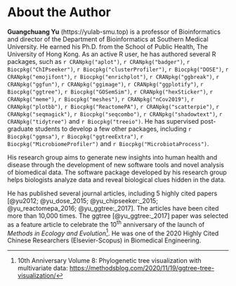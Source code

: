 \newpage
\frontmatter
# About the Author {#author .unnumbered}

**Guangchuang Yu** (https://yulab-smu.top) is a professor of Bioinformatics and director of the Department of Bioinformatics at Southern Medical University. He earned his Ph.D. from the School of Public Health, The University of Hong Kong. As an active R user, he has authored several R packages, such as `r CRANpkg("aplot")`, `r CRANpkg("badger")`, `r Biocpkg("ChIPseeker")`, `r Biocpkg("clusterProfiler")`, `r Biocpkg("DOSE")`, `r CRANpkg("emojifont")`, `r Biocpkg("enrichplot")`, `r CRANpkg("ggbreak")`, `r CRANpkg("ggfun")`, `r CRANpkg("ggimage")`, `r CRANpkg("ggplotify")`, `r Biocpkg("ggtree")`, `r Biocpkg("GOSemSim")`, `r CRANpkg("hexSticker")`, `r CRANpkg("meme")`, `r Biocpkg("meshes")`, `r CRANpkg("nCov2019")`, `r CRANpkg("plotbb")`, `r Biocpkg("ReactomePA")`, `r CRANpkg("scatterpie")`, `r CRANpkg("seqmagick")`, `r Biocpkg("seqcombo")`, `r CRANpkg("shadowtext")`, `r CRANpkg("tidytree")` and `r Biocpkg("treeio")`. He has supervised post-graduate students to develop a few other packages, including `r Biocpkg("ggmsa")`, `r Biocpkg("ggtreeExtra")`, `r Biocpkg("MicrobiomeProfiler")` and `r Biocpkg("MicrobiotaProcess")`. 


His research group aims to generate new insights into human health and disease through the development of new software tools and novel analysis of biomedical data. The software package developed by his research group helps biologists analyze data and reveal biological clues hidden in the data. 


He has published several journal articles, including 5 highly cited papers [@yu2012; @yu_dose_2015; @yu_chipseeker:_2015; @yu_reactomepa_2016; @yu_ggtree:_2017]. The articles have been cited more than 10,000 times. The ggtree [@yu_ggtree:_2017] paper was selected as a feature article to celebrate the 10^th^ anniversary of the launch of _Methods in Ecology and Evolution_^[10th Anniversary Volume 8: Phylogenetic tree visualization with multivariate data: <https://methodsblog.com/2020/11/19/ggtree-tree-visualization/>]. He was one of the 2020 Highly Cited Chinese Researchers (Elsevier-Scopus) in Biomedical Engineering.


